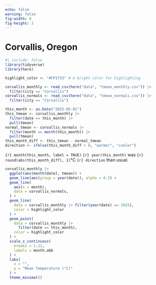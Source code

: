 ```yaml
---
echo: false
warning: false
fig-width: 8
fig-height: 3
---
```


# Corvallis, Oregon

```r
#| include: false
library(tidyverse)
library(here)
```


```r
highlight_color <- "#FF5733" # A bright color for highlighting
```
```r
corvallis_monthly <- read_csv(here("data", "tmean_monthly.csv")) |> 
  filter(city == "Corvallis")
corvallis_normals <- read_csv(here("data", "tmean_normals.csv")) |> 
  filter(city == "Corvallis")
```

```r
this_month <- as.Date("2025-05-01")
this_tmean <- corvallis_monthly |>
  filter(date == this_month) |>
  pull(tmean)
normal_tmean <- corvallis_normals |>
  filter(month == month(this_month)) |>
  pull(tmean)
this_month_diff <- this_tmean - normal_tmean
direction <- ifelse(this_month_diff > 0, "warmer", "cooler")
```

`{r} month(this_month, label = TRUE)` `{r} year(this_month)`  was `{r} round(abs(this_month_diff), 1)`°C `{r} direction` than usual.


```r
corvallis_monthly |>
  ggplot(aes(month(date), tmean)) +
  geom_line(aes(group = year(date)), alpha = 0.2) +
  geom_line(
    aes(x = month),
    data = corvallis_normals,
  ) +
  geom_line(
    data = corvallis_monthly |> filter(year(date) == 2025),
    color = highlight_color
  ) +
  geom_point(
    data = corvallis_monthly |>
      filter(date == this_month),
    color = highlight_color
  ) +
  scale_x_continuous(
    breaks = 1:12,
    labels = month.abb
  ) +
  labs(
    x = "",
    y = "Mean Temperature (°C)"
  ) +
  theme_minimal()
```
